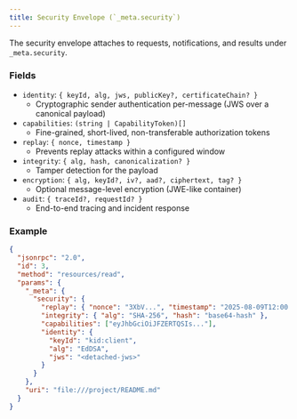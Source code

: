 ```yaml
---
title: Security Envelope (`_meta.security`)
---
```


The security envelope attaches to requests, notifications, and results under `_meta.security`.

### Fields

- `identity`: `{ keyId, alg, jws, publicKey?, certificateChain? }`
  - Cryptographic sender authentication per-message (JWS over a canonical payload)
- `capabilities`: `(string | CapabilityToken)[]`
  - Fine-grained, short-lived, non-transferable authorization tokens
- `replay`: `{ nonce, timestamp }`
  - Prevents replay attacks within a configured window
- `integrity`: `{ alg, hash, canonicalization? }`
  - Tamper detection for the payload
- `encryption`: `{ alg, keyId?, iv?, aad?, ciphertext, tag? }`
  - Optional message-level encryption (JWE-like container)
- `audit`: `{ traceId?, requestId? }`
  - End-to-end tracing and incident response

### Example

```json
{
  "jsonrpc": "2.0",
  "id": 3,
  "method": "resources/read",
  "params": {
    "_meta": {
      "security": {
        "replay": { "nonce": "3XbV...", "timestamp": "2025-08-09T12:00:00Z" },
        "integrity": { "alg": "SHA-256", "hash": "base64-hash" },
        "capabilities": ["eyJhbGciOiJFZERTQSIs..."],
        "identity": {
          "keyId": "kid:client",
          "alg": "EdDSA",
          "jws": "<detached-jws>"
        }
      }
    },
    "uri": "file:///project/README.md"
  }
}
```
